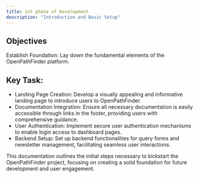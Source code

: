 ```yaml
---
title: 1st phase of Development
description: "Introduction and Basic Setup"
---
```


## Objectives

Establish Foundation: Lay down the fundamental elements of the OpenPathFinder platform.


## Key Task:

- Landing Page Creation: Develop a visually appealing and informative landing page to introduce users to OpenPathFinder.
- Documentation Integration: Ensure all necessary documentation is easily accessible through links in the footer, providing users with comprehensive guidance.
- User Authentication: Implement secure user authentication mechanisms to enable login access to dashboard pages.
- Backend Setup: Set up backend functionalities for query forms and newsletter management, facilitating seamless user interactions.


This documentation outlines the initial steps necessary to kickstart the OpenPathFinder project, focusing on creating a solid foundation for future development and user engagement.